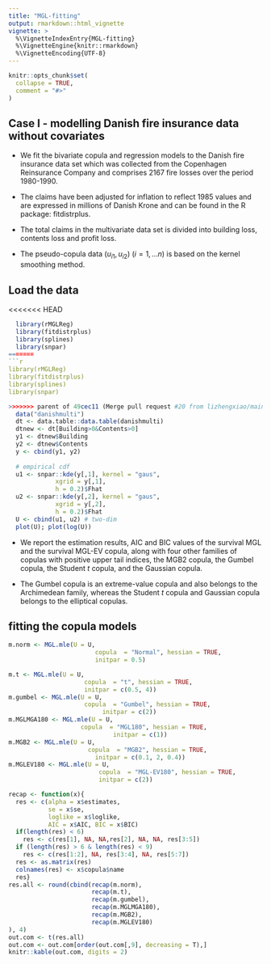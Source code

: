 ```yaml
---
title: "MGL-fitting"
output: rmarkdown::html_vignette
vignette: >
  %\VignetteIndexEntry{MGL-fitting}
  %\VignetteEngine{knitr::rmarkdown}
  %\VignetteEncoding{UTF-8}
---
```


```r
knitr::opts_chunk$set(
  collapse = TRUE,
  comment = "#>"
)
```


## Case I - modelling Danish fire insurance data without covariates

- We fit the bivariate copula and  regression models to 
the Danish fire insurance data set which was
collected from the Copenhagen Reinsurance Company and comprises 2167 fire losses over the period 1980-1990.

- The claims have been adjusted for inflation to reflect 1985 values and are expressed in millions of Danish Krone and can be found in the R package: fitdistrplus.

- The total claims in the multivariate data set is divided into  building loss, contents loss and  profit loss.

- The pseudo-copula data $(u_{i1}, u_{i2})$ ($i=1,...n$) is based on the kernel smoothing method.


## Load the data
<<<<<<< HEAD


```r
  library(rMGLReg)
  library(fitdistrplus)
  library(splines)
  library(snpar)
=======
```r
library(rMGLReg)
library(fitdistrplus)
library(splines)
library(snpar)
```


```r
>>>>>>> parent of 49cec11 (Merge pull request #20 from lizhengxiao/main)
  data("danishmulti")
  dt <- data.table::data.table(danishmulti)
  dtnew <- dt[Building>0&Contents>0]
  y1 <- dtnew$Building
  y2 <- dtnew$Contents
  y <- cbind(y1, y2)
  
  # empirical cdf
  u1 <- snpar::kde(y[,1], kernel = "gaus", 
             xgrid = y[,1],
             h = 0.2)$Fhat
  u2 <- snpar::kde(y[,2], kernel = "gaus", 
             xgrid = y[,2],
             h = 0.2)$Fhat
  U <- cbind(u1, u2) # two-dim 
  plot(U); plot(log(U))
```


- We report the estimation results, AIC and BIC values of the survival MGL and the survival MGL-EV copula, along with four other families of copulas with
positive upper tail indices,  the MGB2 copula,
the Gumbel copula,  the Student $t$ copula, and the Gaussian copula.

- The Gumbel copula is an extreme-value copula and also belongs to the
Archimedean family, whereas the Student $t$ copula and Gaussian copula belongs to the elliptical copulas.


## fitting the copula models


```r
m.norm <- MGL.mle(U = U,
                        copula  = "Normal", hessian = TRUE,
                        initpar = 0.5)

m.t <- MGL.mle(U = U,
                     copula  = "t", hessian = TRUE,
                     initpar = c(0.5, 4))
m.gumbel <- MGL.mle(U = U,
                     copula  = "Gumbel", hessian = TRUE,
                          initpar = c(2))
m.MGLMGA180 <- MGL.mle(U = U,
                    copula  = "MGL180", hessian = TRUE,
                             initpar = c(1))
m.MGB2 <- MGL.mle(U = U,
                      copula  = "MGB2", hessian = TRUE,
                        initpar = c(0.1, 2, 0.4))
m.MGLEV180 <- MGL.mle(U = U,
                         copula  = "MGL-EV180", hessian = TRUE,
                         initpar = c(2))


```
```r
recap <- function(x){
  res <- c(alpha = x$estimates,
           se = x$se,
           loglike = x$loglike,
           AIC = x$AIC, BIC = x$BIC)
  if(length(res) < 6)
    res <- c(res[1], NA, NA,res[2], NA, NA, res[3:5])
  if (length(res) > 6 & length(res) < 9)
    res <- c(res[1:2], NA, res[3:4], NA, res[5:7])
  res <- as.matrix(res)
  colnames(res) <- x$copula$name
  res}
res.all <- round(cbind(recap(m.norm),
                       recap(m.t),
                       recap(m.gumbel),
                       recap(m.MGLMGA180),
                       recap(m.MGB2),
                       recap(m.MGLEV180)
), 4)
out.com <- t(res.all)
out.com <- out.com[order(out.com[,9], decreasing = T),]
knitr::kable(out.com, digits = 2)

```



